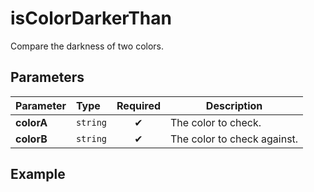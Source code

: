 
# isColorDarkerThan

Compare the darkness of two colors.

## Parameters

| Parameter  | Type     | Required | Description                 |
| :--------- | :------- | :------: | --------------------------- |
| **colorA** | `string` |    ✔     | The color to check.         |
| **colorB** | `string` |    ✔     | The color to check against. |

## Example

<Example colorA="#cccccc" colorB="#bbbbbb" />
